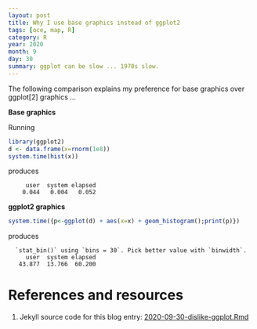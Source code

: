 ```yaml
---
layout: post
title: Why I use base graphics instead of ggplot2
tags: [oce, map, R]
category: R
year: 2020
month: 9
day: 30
summary: ggplot can be slow ... 1970s slow.
---
```


The following comparison explains my preference for base graphics over
ggplot[2] graphics ...

**Base graphics**

Running
```r
library(ggplot2)
d <- data.frame(x=rnorm(1e8))
system.time(hist(x))
```
produces
```
     user  system elapsed
    0.044   0.004   0.052
```

**ggplot2 graphics**

```r
system.time({p<-ggplot(d) + aes(x=x) + geom_histogram();print(p)})
```
produces
```
  `stat_bin()` using `bins = 30`. Pick better value with `binwidth`.
     user  system elapsed
   43.877  13.766  60.200
```


# References and resources

1. Jekyll source code for this blog entry: [2020-09-30-dislike-ggplot.Rmd](https://raw.github.com/dankelley/dankelley.github.io/master/assets/2020-09-30-dislike-ggplot.Rmd)


